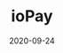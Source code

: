 ---
title: ioPay
tag: Tools
status: publish
date: 2020-09-24
slug: Short description for this item
website: https://iopay.iotex.io
twitter:
logo: /img/ioPay.png
featured_img: https://wp.gcap1.iotex.io/wp-content/uploads/2020/10/iopay-logo-1.png
telegram:
---